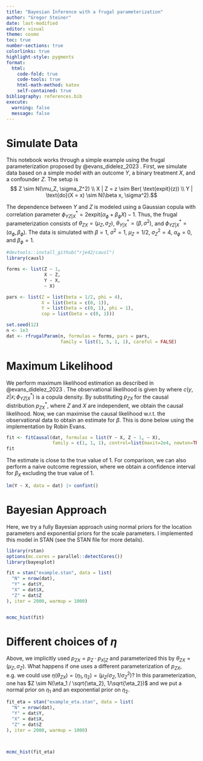 ```yaml
---
title: "Bayesian Inference with a frugal parameterization"
author: "Gregor Steiner"
date: last-modified
editor: visual
theme: cosmo
toc: true  
number-sections: true
colorlinks: true
highlight-style: pygments
format:
  html: 
    code-fold: true
    code-tools: true
    html-math-method: katex
    self-contained: true
bibliography: references.bib
execute: 
  warning: false
  message: false
---
```


# Simulate Data

This notebook works through a simple example using the frugal parameterization proposed by @evans_didelez_2023 . First, we simulate data based on a simple model with an outcome $Y$, a binary treatment $X$, and a confounder $Z$. The setup is $$ Z \sim N(\mu_Z, \sigma_Z^2) \\
X | Z = z \sim Ber( \text{expit}(z)) \\
Y | \text{do}(X = x) \sim N(\beta x, \sigma^2).$$

The dependence between $Y$ and $Z$ is modeled using a Gaussian copula with correlation parameter $\phi_{YZ|X}^* = 2 \text{expit}(\alpha_{\phi} + \beta_{\phi} X) - 1$. Thus, the frugal parameterization consists of $\theta_{ZX} = (\mu_Z, \sigma_Z)$, $\theta_{Y|X}^* = (\beta, \sigma^2)$, and $\phi_{YZ|X}^* = (\alpha_\phi, \beta_\phi)$. The data is simulated with $\beta = 1$, $\sigma^2 = 1$, $\mu_Z = 1/2$, $\sigma_Z^2 = 4$, $\alpha_{\phi} = 0$, and $\beta_{\phi} = 1$.

```r
#devtools::install_github("rje42/causl")
library(causl)

forms <- list(Z ~ 1, 
              X ~ Z,
              Y ~ X, 
              ~ X)

pars <- list(Z = list(beta = 1/2, phi = 4),
             X = list(beta = c(0, 1)),
             Y = list(beta = c(0, 1), phi = 1),
             cop = list(beta = c(0, 1)))

set.seed(12)
n <- 1e3
dat <- rfrugalParam(n, formulas = forms, pars = pars, 
                    family = list(1, 5, 1, 1), careful = FALSE)


```

# Maximum Likelihood

We perform maximum likelihood estimation as described in @evans_didelez_2023 . The observational likelihood is given by \begin{align*}
    p_{ZXY}(z, x, y | \theta^*) &= p_{ZX}(z, x | \theta_{ZX}) p_{Y|ZX}^*(y|z, x; \theta_{Y|X}^*, \phi_{YZ | X}^*) \\
    &= p_{ZX}(z, x | \theta_{ZX}) p_{Y|X}^*(y | x; \theta_{Y|X}^*) c(y, z| x; \phi_{YZ | X}^*),
\end{align*} where $c(y, z| x; \phi_{YZ | X}^*)$ is a copula density. By substituting $p_{ZX}$ for the causal distribution $p_{ZX}^*$, where $Z$ and $X$ are independent, we obtain the causal likelihood. Now, we can maximise the causal likelihood w.r.t. the observational data to obtain an estimate for $\beta$. This is done below using the implementation by Robin Evans.

```r
fit <- fitCausal(dat, formulas = list(Y ~ X, Z ~ 1, ~ X),
                 family = c(1, 1, 1), control=list(maxit=2e4, newton=TRUE))
fit
```

The estimate is close to the true value of 1. For comparison, we can also perform a naive outcome regression, where we obtain a confidence interval for $\beta_X$ excluding the true value of 1.

```r
lm(Y ~ X, data = dat) |> confint()
```

# Bayesian Approach


Here, we try a fully Bayesian approach using normal priors for the location parameters and exponential priors for the scale parameters. I implemented this model in STAN (see the STAN file for more details).

```r
library(rstan)
options(mc.cores = parallel::detectCores())
library(bayesplot)

fit = stan("example.stan", data = list(
  "N" = nrow(dat),
  "Y" = dat$Y,
  "X" = dat$X,
  "Z" = dat$Z
), iter = 2000, warmup = 1000)


mcmc_hist(fit)

```


# Different choices of $\eta$

Above, we implicitly used $p_{ZX} = p_Z \cdot p_{X|Z}$ and parameterized this by $\theta_{ZX} = (\mu_Z, \sigma_Z)$. What happens if one uses a different parameterization of $p_{ZX}$, e.g. we could use $\eta(\theta_{ZX}) = (\eta_1, \eta_2) = (\mu_Z / \sigma_Z, 1 / \sigma_Z^2)$? In this parameterization, one has $Z \sim N(\eta_1 / \sqrt{\eta_2}, 1/\sqrt{\eta_2})$ and we put a normal prior on $\eta_1$ and an exponential prior on $\eta_2$.

```r
fit_eta = stan("example_eta.stan", data = list(
  "N" = nrow(dat),
  "Y" = dat$Y,
  "X" = dat$X,
  "Z" = dat$Z
), iter = 2000, warmup = 1000)



mcmc_hist(fit_eta)

```



